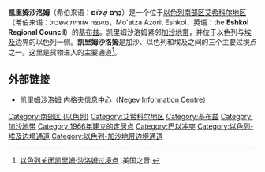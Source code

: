 '''凯里姆沙洛姆'''（希伯来语：'''כֶּרֶם שָׁלוֹם'''）是一个位于[[以色列|以色列]][[南部区_(以色列)|南部区]][[艾希科尔地区|艾希科尔地区]]（希伯来语：מועצה אזורית אשכול，Mo'atza Azorit Eshkol，英语：the '''Eshkol Regional Council'''）的[[基布兹|基布兹]]。凯里姆沙洛姆紧邻[[加沙地带|加沙地带]]，并位于以色列与[[埃及|埃及]]边界的以色列一侧。'''凯里姆沙洛姆'''是加沙、以色列和埃及之间的三个主要过境点之一。这里是货物进入的主要通道<ref>[https://www.voachinese.com/amp/israel-20180512/4391253.html 以色列关闭凯里姆·沙洛姆过境点] {{Wayback|url=https://www.voachinese.com/amp/israel-20180512/4391253.html |date=20180513020243 }}.美国之音.</ref>。

==外部链接==
*{{en}}[https://web.archive.org/web/20130927005051/http://eng.negev-net.org.il/HTMLs/article.aspx?C2004=12737 凯里姆沙洛姆] 内格夫信息中心（Negev Information Centre）

{{coord|31|13|41|N|34|17|05|E|type:kibbutz_scale:10000|display=title}}

[[Category:南部区_(以色列)|Category:南部区 (以色列)]]
[[Category:艾希科尔地区|Category:艾希科尔地区]]
[[Category:基布兹|Category:基布兹]]
[[Category:加沙地带|Category:加沙地带]]
[[Category:1966年建立的定居点|Category:1966年建立的定居点]]
[[Category:巴以冲突|Category:巴以冲突]]
[[Category:以色列-埃及边境通道|Category:以色列-埃及边境通道]]
[[Category:以色列-加沙地带边境通道|Category:以色列-加沙地带边境通道]]